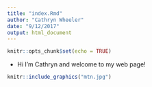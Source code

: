 ```yaml
---
title: "index.Rmd"
author: "Cathryn Wheeler"
date: "9/12/2017"
output: html_document
---
```


```r
knitr::opts_chunk$set(echo = TRUE)
```

* Hi I'm Cathryn and welcome to my web page! 
```r
knitr::include_graphics("mtn.jpg")
```



